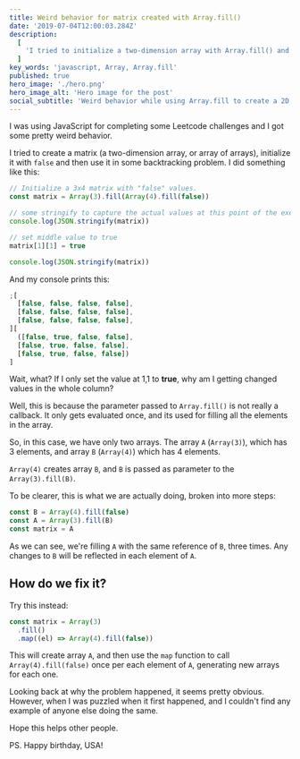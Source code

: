 ```yaml
---
title: Weird behavior for matrix created with Array.fill()
date: '2019-07-04T12:00:03.284Z'
description:
  [
    'I tried to initialize a two-dimension array with Array.fill() and now weird stuff is happening when I use it. Why??',
  ]
key_words: 'javascript, Array, Array.fill'
published: true
hero_image: './hero.png'
hero_image_alt: 'Hero image for the post'
social_subtitle: 'Weird behavior while using Array.fill to create a 2D array'
---
```


I was using JavaScript for completing some Leetcode challenges and I got some pretty weird behavior.

I tried to create a matrix (a two-dimension array, or array of arrays), initialize it with `false` and then use it in some backtracking problem. I did something like this:

```javascript
// Initialize a 3x4 matrix with "false" values.
const matrix = Array(3).fill(Array(4).fill(false))

// some stringify to capture the actual values at this point of the execution
console.log(JSON.stringify(matrix))

// set middle value to true
matrix[1][1] = true

console.log(JSON.stringify(matrix))
```

And my console prints this:

```javascript
;[
  [false, false, false, false],
  [false, false, false, false],
  [false, false, false, false],
][
  ([false, true, false, false],
  [false, true, false, false],
  [false, true, false, false])
]
```

Wait, what? If I only set the value at 1,1 to **true**, why am I getting changed values in the whole column?

Well, this is because the parameter passed to `Array.fill()` is not really a callback. It only gets evaluated once, and its used for filling all the elements in the array.

So, in this case, we have only two arrays. The array `A` (`Array(3)`), which has 3 elements, and array `B` (`Array(4)`) which has 4 elements.

`Array(4)` creates array `B`, and `B` is passed as parameter to the `Array(3).fill(B)`.

To be clearer, this is what we are actually doing, broken into more steps:

```javascript
const B = Array(4).fill(false)
const A = Array(3).fill(B)
const matrix = A
```

As we can see, we're filling `A` with the same reference of `B`, three times. Any changes to `B` will be reflected in each element of `A`.

## How do we fix it?

Try this instead:

```javascript
const matrix = Array(3)
  .fill()
  .map((el) => Array(4).fill(false))
```

This will create array `A`, and then use the `map` function to call `Array(4).fill(false)` once per each element of `A`, generating new arrays for each one.

Looking back at why the problem happened, it seems pretty obvious. However, when I was puzzled when it first happened, and I couldn't find any example of anyone else doing the same.

Hope this helps other people.

PS. Happy birthday, USA!
